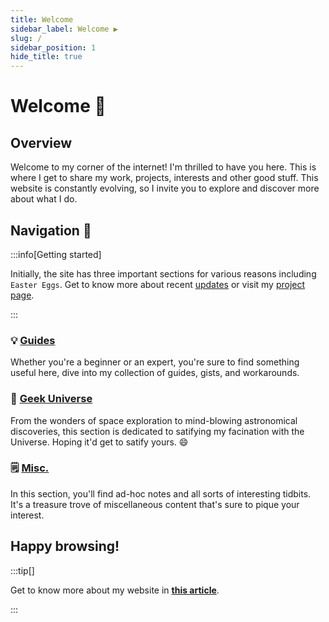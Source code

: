 ```yaml
---
title: Welcome
sidebar_label: Welcome ▶️
slug: /
sidebar_position: 1
hide_title: true
---
```


# Welcome 👋

## Overview

Welcome to my corner of the internet! I'm thrilled to have you here. This is where I get to share my work, projects, interests and other good stuff. This website is constantly evolving, so I invite you to explore and discover more about what I do.

## Navigation 🔭

<!-- .prettierignore -->

:::info[Getting started]

Initially, the site has three important sections for various reasons including `Easter Eggs`. Get to know more about recent [updates](/blog) or visit my [project page](/showcase).

:::

<!-- .prettierignore -->

### 💡 [Guides](./docs/guides)

Whether you're a beginner or an expert, you're sure to find something useful here, dive into my collection of guides, gists, and workarounds.

### 🚀 [Geek Universe](./docs/geek-universe)

From the wonders of space exploration to mind-blowing astronomical discoveries, this section is dedicated to satifying my facination with the Universe. Hoping it'd get to satify yours. 😄

<!-- This section is dedicated to satisfying your curiosity about the cosmos.Embark on a cosmic journey with my articles about the universe. From the wonders of space exploration to mind-blowing astronomical discoveries, there's something to ignite your curiosity. -->

### 🗒 [Misc.](./docs/misc)

In this section, you'll find ad-hoc notes and all sorts of interesting tidbits. It's a treasure trove of miscellaneous content that's sure to pique your interest.

## Happy browsing!

:::tip[]

Get to know more about my website in **[this article](/blog/welcome)**.

:::